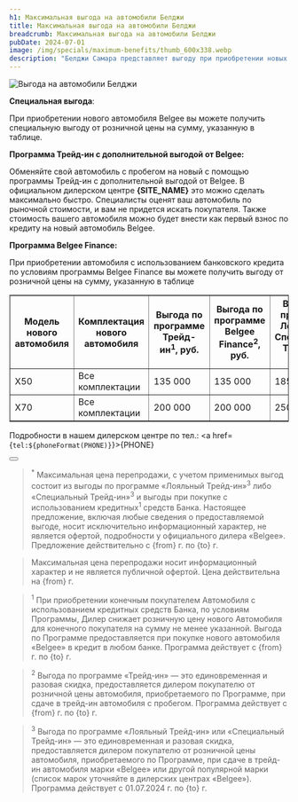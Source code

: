 ```yaml
---
h1: Максимальная выгода на автомобили Белджи
title: Максимальная выгода на автомобили Белджи
breadcrumb: Максимальная выгода на автомобили Белджи
pubDate: 2024-07-01
image: /img/specials/maximum-benefits/thumb_600x338.webp
description: "Белджи Самара представляет выгоду при приобретении новых автомобилей с использованием кредитных средств, программ Трейд-ин и программы Белджи Финанс для покупки авто"
---
```



<picture>
    <source media="(min-width: 942px)" srcset="/img/specials/maximum-benefits/banner_1920x1080.webp" />
    <source media="(min-width: 320px)" srcset="/img/specials/maximum-benefits/banner_1080x720.webp" />
    <img src="/img/specials/maximum-benefits/banner_1920x1080.webp" class="w-full mb-10" alt="Выгода на автомобили Белджи" />
</picture>

**Специальная выгода**: 

При приобретении нового автомобиля Belgee вы можете получить специальную выгоду от розничной цены на сумму, указанную в таблице. 

**Программа Трейд-ин с дополнительной выгодой от Belgee:**

Обменяйте свой автомобиль с пробегом на новый с помощью программы Трейд-ин с дополнительной выгодой от Belgee. В официальном дилерском центре <strong>{SITE_NAME}</strong> это можно сделать максимально быстро. Специалисты оценят ваш автомобиль по рыночной стоимости, и вам не придется искать покупателя. Также стоимость вашего автомобиля можно будет внести как первый взнос по кредиту на новый автомобиль Belgee. 

**Программа Belgee Finance:**

При приобретении автомобиля с использованием банковского кредита по условиям программы Belgee Finance вы можете получить выгоду от розничной цены на сумму, указанную в таблице

<div class="overflow-auto min-w-full my-14">
    <table border="1">
        <thead>
			<tr>
				<th>Модель нового автомобиля</th>
				<th>Комплектация нового автомобиля</th>
				<th>Выгода по программе Трейд-ин<sup>1</sup>, руб.</th>
				<th>Выгода по программе Belgee Finance<sup>2</sup>, руб.</th>
				<th>Выгода по программе Лояльный / Специальный Трейд-ин, руб.<sup>3</sup></th>
				<th>Максимальная выгода до, руб.</th>
			</tr>
		</thead>
        <tbody>
            <tr>
                <td>X50</td>
                <td>Все комплектации</td>
                <td>135 000</td>
                <td>135 000</td>
                <td>185 000</td>
                <td>320 000<sup>*</sup></td>
            </tr>
            <tr>
                <td>X70</td>
                <td>Все комплектации</td>
                <td>200 000</td>
                <td>200 000</td>
                <td>250 000</td>
                <td>450 000<sup>*</sup></td>
            </tr>
        </tbody>
    </table>
</div>

Подробности в нашем дилерском центре по тел.: <a href={`tel:${phoneFormat(PHONE)}`}>{PHONE}</a>

<div class="flex justify-center mt-10 mb-5">
    <Button 
        classes="popup-link block !px-4 xl:!px-8 !py-2 xl:!py-3 !text-white !no-underline" 
        url="#common-modal" 
        title="Получить предложение"
        dataTitle="Получить максимальную выгоду"
        dataFormName="Получить предложение. Максимальная выгода"
    />
</div>

> <sup>*</sup> Максимальная цена перепродажи, с учетом применимых выгод состоит из выгоды по программе «Лояльный Трейд-ин»<sup>3</sup> либо «Специальный Трейд-ин»<sup>3</sup> и выгоды при покупке с использованием кредитных<sup>1</sup> средств Банка. Настоящее предложение, включая любые сведения о предоставляемой выгоде, носит исключительно информационный характер, не является офертой, подробности у официального дилера «Belgee». Предложение действительно с {from} г. по {to} г.

> Максимальная цена перепродажи носит информационный характер и не является публичной офертой. Цена действительна на {from} г.

> <sup>1</sup> При приобретении конечным покупателем Автомобиля с использованием кредитных средств Банка, по условиям Программы, Дилер снижает розничную цену нового Автомобиля для конечного покупателя на сумму не менее указанной. Выгода по Программе предоставляется при покупке нового автомобиля «Belgee» в кредит в любом банке. Программа действует с {from} г. по {to} г.

> <sup>2</sup> Выгода по программе «Трейд-ин» — это единовременная и разовая скидка, предоставляется дилером покупателю от розничной цены автомобиля, приобретаемого по Программе, при сдаче в трейд-ин автомобиля с пробегом. Программа действует с {from} г. по {to} г.

> <sup>3</sup> Выгода по программе «Лояльный Трейд-ин» или «Специальный Трейд-ин» — это единовременная и разовая скидка, предоставляется дилером покупателю от розничной цены автомобиля, приобретаемого по Программе, при сдаче в трейд-ин автомобиля марки «Belgee» или другой популярной марки (список марок уточняйте в дилерских центрах «Belgee»). Программа действует с 01.07.2024 г. по {to} г.